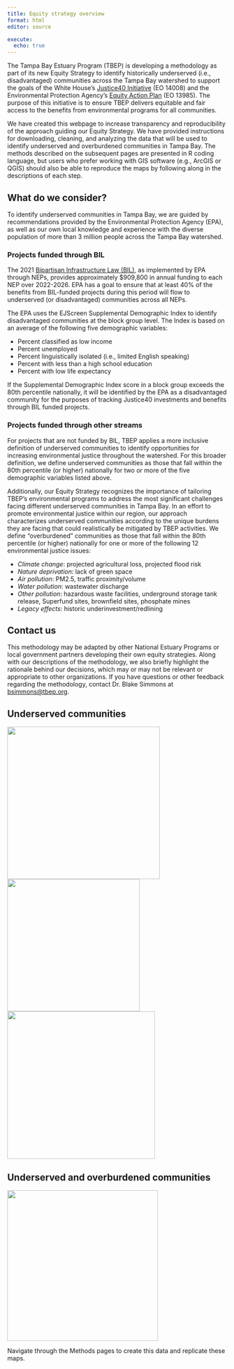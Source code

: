 ```yaml
---
title: Equity strategy overview
format: html
editor: source

execute:
  echo: true
---
```


The Tampa Bay Estuary Program (TBEP) is developing a methodology as part of its new Equity Strategy to identify historically underserved (i.e., disadvantaged) communities across the Tampa Bay watershed to support the goals of the White House's [Justice40 Initiative](https://www.whitehouse.gov/environmentaljustice/justice40/){target="_blank"} (EO 14008) and the Environmental Protection Agency's [Equity Action Plan](https://www.epa.gov/environmentaljustice/equity-action-plan){target="_blank"} (EO 13985). The purpose of this initiative is to ensure TBEP delivers equitable and fair access to the benefits from environmental programs for all communities.

We have created this webpage to increase transparency and reproducibility of the approach guiding our Equity Strategy. We have provided instructions for downloading, cleaning, and analyzing the data that will be used to identify underserved and overburdened communities in Tampa Bay. The methods described on the subsequent pages are presented in R coding language, but users who prefer working with GIS software (e.g., ArcGIS or QGIS) should also be able to reproduce the maps by following along in the descriptions of each step.

## What do we consider?

To identify underserved communities in Tampa Bay, we are guided by recommendations provided by the Environmental Protection Agency (EPA), as well as our own local knowledge and experience with the diverse population of more than 3 million people across the Tampa Bay watershed.

### Projects funded through BIL

The 2021 [Bipartisan Infrastructure Law (BIL)]("https://www.govinfo.gov/content/pkg/PLAW-117publ58/pdf/PLAW-117publ58.pdf"), as implemented by EPA through NEPs, provides approximately \$909,800 in annual funding to each NEP over 2022-2026. EPA has a goal to ensure that at least 40% of the benefits from BIL-funded projects during this period will flow to underserved (or disadvantaged) communities across all NEPs.

The EPA uses the EJScreen Supplemental Demographic Index to identify disadvantaged communities at the block group level. The Index is based on an average of the following five demographic variables:

-   Percent classified as low income
-   Percent unemployed
-   Percent linguistically isolated (i.e., limited English speaking)
-   Percent with less than a high school education
-   Percent with low life expectancy

If the Supplemental Demographic Index score in a block group exceeds the 80th percentile nationally, it will be identified by the EPA as a disadvantaged community for the purposes of tracking Justice40 investments and benefits through BIL funded projects.

### Projects funded through other streams

For projects that are not funded by BIL, TBEP applies a more inclusive definition of underserved communities to identify opportunities for increasing environmental justice throughout the watershed. For this broader definition, we define underserved communities as those that fall within the 80th percentile (or higher) nationally for two or more of the five demographic variables listed above.

Additionally, our Equity Strategy recognizes the importance of tailoring TBEP's environmental programs to address the most significant challenges facing different underserved communities in Tampa Bay. In an effort to promote environmental justice within our region, our approach characterizes underserved communities according to the unique burdens they are facing that could realistically be mitigated by TBEP activities. We define "overburdened" communities as those that fall within the 80th percentile (or higher) nationally for one or more of the following 12 environmental justice issues:

-   *Climate change*: projected agricultural loss, projected flood risk
-   *Nature deprivation*: lack of green space
-   *Air pollution*: PM2.5, traffic proximity/volume
-   *Water pollution*: wastewater discharge
-   *Other pollution*: hazardous waste facilities, underground storage tank release, Superfund sites, brownfield sites, phosphate mines
-   *Legacy effects*: historic underinvestment/redlining

## Contact us

This methodology may be adapted by other National Estuary Programs or local government partners developing their own equity strategies. Along with our descriptions of the methodology, we also briefly highlight the rationale behind our decisions, which may or may not be relevant or appropriate to other organizations. If you have questions or other feedback regarding the methodology, contact Dr. Blake Simmons at [bsimmons\@tbep.org](mailto:bsimmons@tbep.org).

## Underserved communities

![](img/TB Underserved Community Map1.png){fig-align="center" width="349"} ![](img/TB Underserved Community Map2.png){fig-align="center" width="303"} ![](img/TB Underserved Community Map3.png){fig-align="center" width="338"}

## Underserved and overburdened communities

![](img/TB UnderOver Community Map.png){fig-align="left" width="345"}

Navigate through the Methods pages to create this data and replicate these maps.
